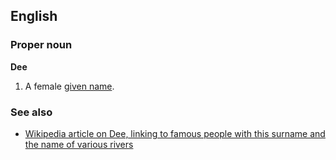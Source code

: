 ==English==
===Proper noun===
'''Dee'''

#A female [[given name]].

===See also===
*[[w:Dee|Wikipedia article on Dee, linking to famous people with this surname and the name of various rivers]]